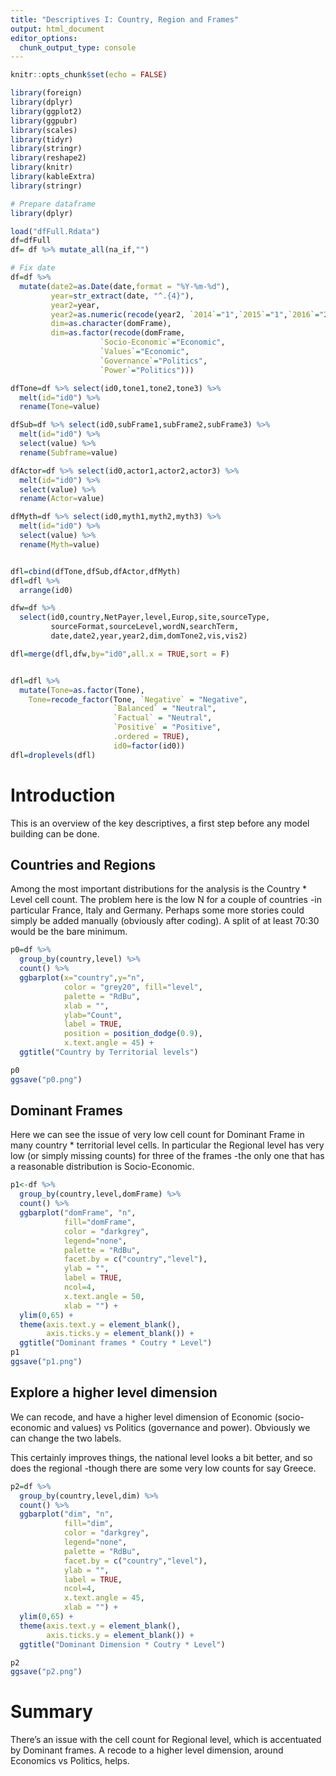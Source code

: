 ```yaml
---
title: "Descriptives I: Country, Region and Frames"
output: html_document
editor_options: 
  chunk_output_type: console
---
```



```r
knitr::opts_chunk$set(echo = FALSE)
```


```r
library(foreign)
library(dplyr)
library(ggplot2)
library(ggpubr)
library(scales)
library(tidyr)
library(stringr)
library(reshape2)
library(knitr)
library(kableExtra)
library(stringr)
```


```r
# Prepare dataframe
library(dplyr)

load("dfFull.Rdata")
df=dfFull
df= df %>% mutate_all(na_if,"")

# Fix date
df=df %>% 
  mutate(date2=as.Date(date,format = "%Y-%m-%d"),
         year=str_extract(date, "^.{4}"),
         year2=year,
         year2=as.numeric(recode(year2, `2014`="1",`2015`="1",`2016`="2",`2017`="2",`2018`="3",`2019`="3")),
         dim=as.character(domFrame),
         dim=as.factor(recode(domFrame,
                    `Socio-Economic`="Economic",
                    `Values`="Economic",
                    `Governance`="Politics",
                    `Power`="Politics")))

dfTone=df %>% select(id0,tone1,tone2,tone3) %>% 
  melt(id="id0") %>% 
  rename(Tone=value)

dfSub=df %>% select(id0,subFrame1,subFrame2,subFrame3) %>% 
  melt(id="id0") %>% 
  select(value) %>% 
  rename(Subframe=value)

dfActor=df %>% select(id0,actor1,actor2,actor3) %>% 
  melt(id="id0") %>% 
  select(value) %>% 
  rename(Actor=value)

dfMyth=df %>% select(id0,myth1,myth2,myth3) %>% 
  melt(id="id0") %>% 
  select(value) %>% 
  rename(Myth=value)


dfl=cbind(dfTone,dfSub,dfActor,dfMyth)
dfl=dfl %>% 
  arrange(id0)

dfw=df %>% 
  select(id0,country,NetPayer,level,Europ,site,sourceType,
         sourceFormat,sourceLevel,wordN,searchTerm,
         date,date2,year,year2,dim,domTone2,vis,vis2)

dfl=merge(dfl,dfw,by="id0",all.x = TRUE,sort = F)


dfl=dfl %>% 
  mutate(Tone=as.factor(Tone),
    Tone=recode_factor(Tone, `Negative` = "Negative", 
                       `Balanced` = "Neutral", 
                       `Factual` = "Neutral",
                       `Positive` = "Positive",
                       .ordered = TRUE),
                       id0=factor(id0))
dfl=droplevels(dfl)

```

# Introduction
This is an overview of the key descriptives, a first step before any model building can be done. 


## Countries and Regions

Among the most important distributions for the analysis is the Country * Level cell count. The problem here is the low N for a couple of countries -in particular France, Italy and Germany. Perhaps some more stories could simply be added manually (obviously after coding). A split of at least 70:30 would be the bare minimum.


```r
p0=df %>%
  group_by(country,level) %>%
  count() %>% 
  ggbarplot(x="country",y="n",
            color = "grey20", fill="level",
            palette = "RdBu",
            xlab = "",
            ylab="Count",
            label = TRUE, 
            position = position_dodge(0.9),
            x.text.angle = 45) +
  ggtitle("Country by Territorial levels")

p0
ggsave("p0.png")

```



## Dominant Frames
Here we can see the issue of very low cell count for Dominant Frame in many country * territorial level cells.
In particular the Regional level has very low (or simply missing counts) for three of the frames -the only one that has a reasonable distribution is Socio-Economic. 


```r
p1<-df %>%
  group_by(country,level,domFrame) %>%
  count() %>% 
  ggbarplot("domFrame", "n",
            fill="domFrame",
            color = "darkgrey", 
            legend="none",
            palette = "RdBu",
            facet.by = c("country","level"),
            ylab = "",
            label = TRUE, 
            ncol=4,
            x.text.angle = 50,
            xlab = "") +
  ylim(0,65) +
  theme(axis.text.y = element_blank(),
        axis.ticks.y = element_blank()) +
  ggtitle("Dominant frames * Coutry * Level")
p1
ggsave("p1.png")
```



## Explore a higher level dimension

We can recode, and have a higher level dimension of Economic (socio-economic and values) vs Politics (governance and power). Obviously we can change the two labels.  

This certainly improves things, the national level looks a bit better, and so does the regional -though there are some very low counts for say Greece.



```r
p2=df %>%
  group_by(country,level,dim) %>%
  count() %>% 
  ggbarplot("dim", "n",
            fill="dim",
            color = "darkgrey", 
            legend="none",
            palette = "RdBu",
            facet.by = c("country","level"),
            ylab = "",
            label = TRUE, 
            ncol=4,
            x.text.angle = 45,
            xlab = "") +
  ylim(0,65) +
  theme(axis.text.y = element_blank(),
        axis.ticks.y = element_blank()) +
  ggtitle("Dominant Dimension * Coutry * Level")

p2
ggsave("p2.png")
```


# Summary

There's an issue with the cell count for Regional level, which is accentuated by Dominant frames. A recode to a higher level dimension, around Economics vs Politics,  helps.
